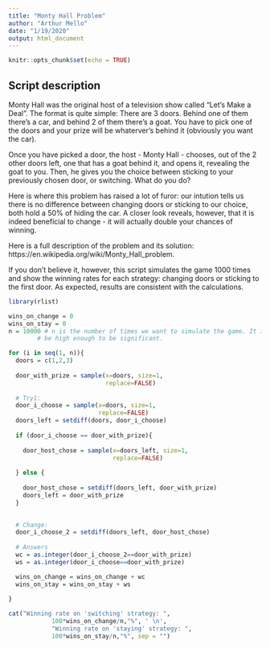 ```yaml
---
title: "Monty Hall Problem"
author: "Arthur Mello"
date: "1/19/2020"
output: html_document
---
```


```r
knitr::opts_chunk$set(echo = TRUE)
```

## Script description

Monty Hall was the original host of a television show called "Let's Make a Deal". The format is quite simple: There are 3 doors. Behind one of them there's a car, and behind 2 of them there's a goat. You have to pick one of the doors and your prize will be whaterver's behind it (obviously you want the car).

Once you have picked a door, the host - Monty Hall - chooses, out of the 2 other doors left, one that has a goat behind it, and opens it, revealing the goat to you. Then, he gives you the choice between sticking to your previously chosen door, or switching. What do you do?

Here is where this problem has raised a lot of furor: our intution tells us there is no difference between changing doors or sticking to our choice, both hold a 50% of hiding the car. A closer look reveals, however, that it is indeed beneficial to change - it will actually double your chances of winning.

Here is a full description of the problem and its solution: https://en.wikipedia.org/wiki/Monty_Hall_problem.

If you don't believe it, however, this script simulates the game 1000 times and show the winning rates for each strategy: changing doors or sticking to the first door. As expected, results are consistent with the calculations.
```r
library(rlist)

wins_on_change = 0
wins_on_stay = 0
n = 10000 # n is the number of times we want to simulate the game. It is arbitrary, but it should
        # be high enough to be significant.

for (i in seq(1, n)){
  doors = c(1,2,3)
  
  door_with_prize = sample(x=doors, size=1,
                           replace=FALSE)
  
  # Try1:
  door_i_choose = sample(x=doors, size=1,
                         replace=FALSE)
  doors_left = setdiff(doors, door_i_choose)
  
  if (door_i_choose == door_with_prize){
    
    door_host_chose = sample(x=doors_left, size=1,
                             replace=FALSE)
    
  } else {
    
    door_host_chose = setdiff(doors_left, door_with_prize)
    doors_left = door_with_prize
  }

                           
  # Change:
  door_i_choose_2 = setdiff(doors_left, door_host_chose)
  
  # Answers
  wc = as.integer(door_i_choose_2==door_with_prize)
  ws = as.integer(door_i_choose==door_with_prize)

  wins_on_change = wins_on_change + wc
  wins_on_stay = wins_on_stay + ws                     
  
}

cat("Winning rate on 'switching' strategy: ",
            100*wins_on_change/n,"%", ' \n',
            "Winning rate on 'staying' strategy: ",
            100*wins_on_stay/n,"%", sep = "")

```
